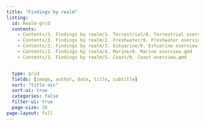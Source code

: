 ```yaml
---
title: "Findings by realm"
listing:
  id: Realm-grid
  contents:
    - Contents/3. Findings by realm/1. Terrestrial/0. Terrestrial overview.qmd
    - Contents/3. Findings by realm/2. Freshwater/0. Freshwater overview.qmd
    - Contents/3. Findings by realm/3. Estuarine/0. Estuarine overview.qmd 
    - Contents/3. Findings by realm/4. Marine/0. Marine overview.qmd    
    - Contents/3. Findings by realm/5. Coast/0. Coast overview.qmd          


  type: grid
  fields: [image, author, date, title, subtitle]
  sort: "title asc"
  sort-ui: true
  categories: false
  filter-ui: true
  page-size: 10     
page-layout: full
---
```

